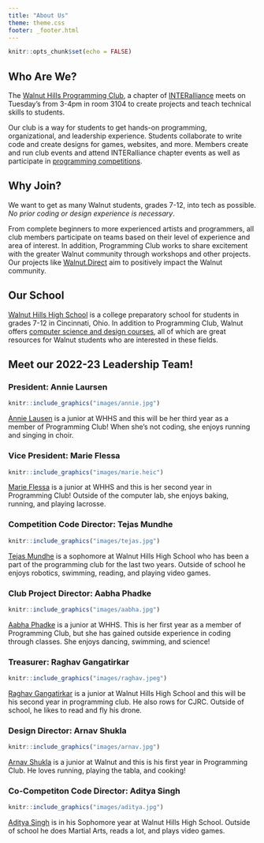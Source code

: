 ```yaml
---
title: "About Us"
theme: theme.css
footer: _footer.html
---
```


```r
knitr::opts_chunk$set(echo = FALSE)
```

## Who Are We?
The [Walnut Hills Programming Club](https://github.com/WalnutProgramming), a chapter of [INTERalliance](https://www.interalliance.org/) meets on Tuesday's from 3-4pm in room 3104 to create projects and teach technical skills to students.

  Our club is a way for students to get hands-on programming, organizational, and leadership experience. Students collaborate to write code and create designs for games, websites, and more. Members create and run club events and attend INTERalliance chapter events as well as participate in [programming competitions](events.html).

## Why Join?
We want to get as many Walnut students, grades 7-12, into tech as possible. *No prior coding or design experience is necessary*.

  From complete beginners to more experienced artists and programmers, all club members participate on teams based on their level of experience and area of interest. In addition, Programming Club works to share excitement with the greater Walnut community through workshops and other projects. Our projects like [Walnut.Direct](walnut.direct) aim to positively impact the Walnut community.

## Our School
[Walnut Hills High School](https://walnuthillseagles.com/) is a college preparatory school for students in grades 7-12 in Cincinnati, Ohio. In addition to Programming Club, Walnut offers [computer science and design courses](http://www.walnuthillseagles.com/pdfs/2022-2023_Course_Guide.pdf), all of which are great resources for Walnut students who are interested in these fields. 

## Meet our 2022-23 Leadership Team!

### President: Annie Laursen
```r
knitr::include_graphics("images/annie.jpg")
```
[Annie Lausen](mailto:alaursen@cincinnatips.org) is a junior at WHHS and this will be her third year as a member of Programming Club! When she's not coding, she enjoys running and singing in choir.

### Vice President: Marie Flessa
```r
knitr::include_graphics("images/marie.heic")
```
[Marie Flessa]() is a junior at WHHS and this is her second year in Programming Club! Outside of the computer lab, she enjoys baking, running, and playing lacrosse.

### Competition Code Director: Tejas Mundhe
```r
knitr::include_graphics("images/tejas.jpg")
```
[Tejas Mundhe](https://github.com/TejasMundhe) is a sophomore at Walnut Hills High School who has been a part of the programming club for the last two years. Outside of school he enjoys robotics, swimming, reading, and playing video games.

### Club Project Director: Aabha Phadke
```r
knitr::include_graphics("images/aabha.jpg")
```
[Aabha Phadke]() is a junior at WHHS. This is her first year as a member of Programming Club, but she has gained outside experience in coding through classes. She enjoys dancing, swimming, and science!

### Treasurer: Raghav Gangatirkar
```r
knitr::include_graphics("images/raghav.jpeg")
```
[Raghav Gangatirkar](mailto:raghav.gangatirkar@gmail.com) is a junior at Walnut Hills High School and this will be his second year in programming club. He also rows for CJRC. Outside of school, he likes to read and fly his drone.

### Design Director: Arnav Shukla
```r
knitr::include_graphics("images/arnav.jpg")
```
[Arnav Shukla]() is a junior at Walnut and this is his first year in Programming Club. He loves running, playing the tabla, and cooking!

### Co-Competiton Code Director: Aditya Singh
```r
knitr::include_graphics("images/aditya.jpg")
```
[Aditya Singh]() is in his Sophomore year at Walnut Hills High School. Outside of school he does Martial Arts, reads a lot, and plays video games.
